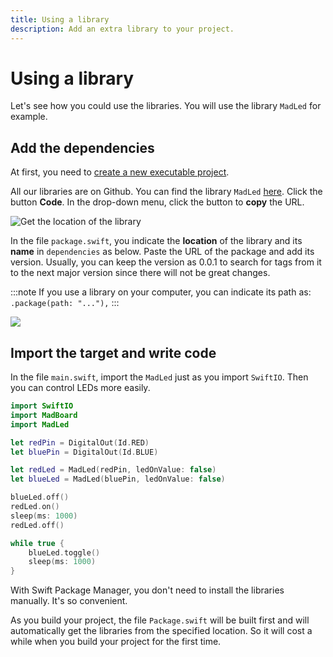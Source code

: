 ```yaml
---
title: Using a library
description: Add an extra library to your project.
---
```


# Using a library

Let's see how you could use the libraries. You will use the library `MadLed` for example.  

## Add the dependencies

At first, you need to [create a new executable project](../getting-started/create-project).

All our libraries are on Github. You can find the library `MadLed` [here](https://github.com/madmachineio/MadLed). Click the button **Code**. In the drop-down menu, click the button to **copy** the URL.

![Get the location of the library](./img/github.png)

In the file `package.swift`, you indicate the **location** of the library and its **name** in `dependencies` as below. Paste the URL of the package and add its version. Usually, you can keep the version as 0.0.1 to search for tags from it to the next major version since there will not be great changes.

:::note
If you use a library on your computer, you can indicate its path as: `.package(path: "..."),`
:::

![](./img/dependency.png)

## Import the target and write code

In the file `main.swift`, import the `MadLed` just as you import `SwiftIO`. Then you can control LEDs more easily.

``` swift
import SwiftIO
import MadBoard
import MadLed

let redPin = DigitalOut(Id.RED)
let bluePin = DigitalOut(Id.BLUE)

let redLed = MadLed(redPin, ledOnValue: false)
let blueLed = MadLed(bluePin, ledOnValue: false)

blueLed.off()
redLed.on()
sleep(ms: 1000)
redLed.off()

while true {
    blueLed.toggle()
    sleep(ms: 1000)
}
```

With Swift Package Manager, you don't need to install the libraries manually. It's so convenient.

As you build your project, the file `Package.swift` will be built first and will automatically get the libraries from the specified location. So it will cost a while when you build your project for the first time.
